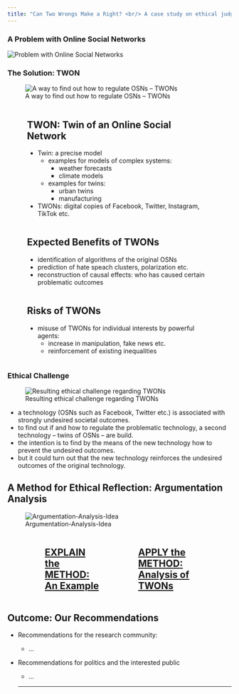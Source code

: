 ```yaml
---
title: "Can Two Wrongs Make a Right? <br/> A case study on ethical judgement in technology assessment"
---
```


::: {.panel-tabset}
### A Problem with Online Social Networks
![Problem with Online Social Networks](./Graphics/osn-problem-cropped.svg)
<!--
* OSNs are associated with societally problematic outcomes: 
  * hate speach, 
  * polarization, 
  * fake news, 
  * political riots
  * ...
* Public discourse: 
  * it remains controversial who is responsible for these outcomes:
     * critical public: OSNs and their algorithms are responsible
     * OSN providers: users are responsible
  * the available data does not allow to find out who is right
* Outcome of the public discourse: 
  * stalemate in regulation of OSNs
  -->

### The Solution: TWON
![A way to find out how to regulate OSNs -- TWONs](./Graphics/conseq-twon-cropped.svg)

::: {.columns}

::: {.column width="5%"}
:::

::: {.column width="90%"}
::: {.callout-warning collapse="true" icon="false"}
## TWON: Twin of an Online Social Network
* Twin: a precise model
  * examples for models of complex systems: 
    * weather forecasts
    * climate models
  * examples for twins:
    * urban twins
    * manufacturing
* TWONs: digital copies of Facebook, Twitter, Instagram, TikTok etc.
:::
:::

::: {.column width="5%"}
:::

::: 


::: {.columns}

::: {.column width="5%"}
:::

::: {.column width="90%"}
::: {.callout-warning collapse="true" icon="false"}
## Expected Benefits of TWONs
* identification of algorithms of the original OSNs
* prediction of hate speach clusters, polarization etc.
* reconstruction of causal effects: who has caused certain problematic outcomes
:::
:::

::: {.column width="5%"}
:::

::: 

::: {.columns}

::: {.column width="5%"}
:::

::: {.column width="90%"}
::: {.callout-warning collapse="true" icon="false"}
## Risks of TWONs
* misuse of TWONs for individual interests by powerful agents:
  * increase in manipulation, fake news etc. 
  * reinforcement of existing inequalities
:::
:::

::: {.column width="5%"}
:::

::: 
 

### Ethical Challenge
![Resulting ethical challenge regarding TWONs](./Graphics/ethical-question-g163.svg)

* a technology (OSNs such as Facebook, Twitter etc.) is associated with strongly undesired societal outcomes.
* to find out if and how to regulate the problematic technology, a second technology -- twins of OSNs -- are build.
* the intention is to find by the means of the new technology how to prevent the undesired outcomes.
* but it could turn out that the new technology reinforces the undesired outcomes of the original technology. 
:::
<!--
![Decription of the challenge](./Graphics/problem-description-v2.png)-->

## A Method for Ethical Reflection: Argumentation Analysis

![Argumentation-Analysis-Idea](./Graphics/method-intro.png)

<!--
| | Explain the Method  | Apply the Method | |
|----|:------:|:------:|----|
| | [Using Argumentation Analysis](./Arg-Anal-Method.qmd) |[Apply the Method: Analysis of TWONs](./TWON-Analysis.qmd) |
: {tbl-colwidths="[10,40,40,10]" .stripped .hover .warning}
-->

::: {.columns}

::: {.column width="15%"}
:::

::: {.column width="30%"}
::: {.callout-note icon=false}
# [**EXPLAIN the METHOD**:<br> An Example](./Arg-Anal-Method.qmd)
:::
:::

::: {.column width="10%"}
:::

::: {.column width="30%"}
::: {.callout-note icon="false"}
# [**APPLY the METHOD**:<br> Analysis of TWONs](./TWON-Analysis.qmd) 
:::
:::

::: {.column width="15%"}
:::

::: 

<!--
::: {.callout-important icon=false}
# [Explain the Method: An Example](./Arg-Anal-Method.qmd)
:::

::: {.callout-important icon="false"}
# [Apply the Method: Analysis of TWONs](./TWON-Analysis.qmd) 
:::

-->



## Outcome: Our Recommendations 


- Recommendations for the research community:
  
  - ...

- Recommendations for politics and the interested public
  
  - ...
  
  ---